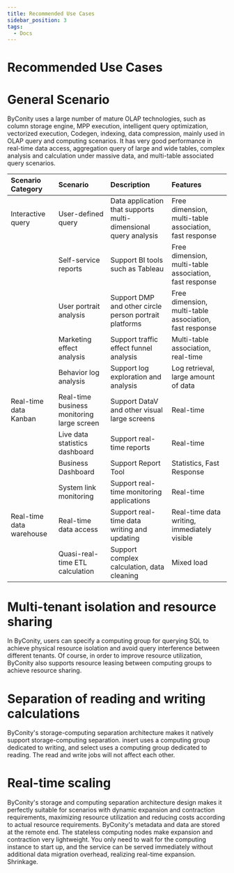 ```yaml
---
title: Recommended Use Cases
sidebar_position: 3
tags:
  - Docs
---
```


# Recommended Use Cases

# General Scenario

ByConity uses a large number of mature OLAP technologies, such as column storage engine, MPP execution, intelligent query optimization, vectorized execution, Codegen, indexing, data compression, mainly used in OLAP query and computing scenarios. It has very good performance in real-time data access, aggregation query of large and wide tables, complex analysis and calculation under massive data, and multi-table associated query scenarios.

| Scenario Category     | Scenario            | Description                       | Features                    |
| :----------- | :--------------- | :------------------------- | :------------------------- |
| Interactive query   | User-defined query | Data application that supports multi-dimensional query analysis | Free dimension, multi-table association, fast response | 
|              | Self-service reports | Support BI tools such as Tableau | Free dimension, multi-table association, fast response|
|              | User portrait analysis | Support DMP and other circle person portrait platforms | Free dimension, multi-table association, fast response |
|              | Marketing effect analysis | Support traffic effect funnel analysis | Multi-table association, real-time |
|              | Behavior log analysis | Support log exploration and analysis | Log retrieval, large amount of data      |
| Real-time data Kanban | Real-time business monitoring large screen | Support DataV and other visual large screens | Real-time |
|              | Live data statistics dashboard | Support real-time reports | Real-time    |
|              | Business Dashboard | Support Report Tool | Statistics, Fast Response  |
|              | System link monitoring | Support real-time monitoring applications | Real-time   |
| Real-time data warehouse | Real-time data access | Support real-time data writing and updating | Real-time data writing, immediately visible |
|              | Quasi-real-time ETL calculation | Support complex calculation, data cleaning | Mixed load   |



# Multi-tenant isolation and resource sharing

In ByConity, users can specify a computing group for querying SQL to achieve physical resource isolation and avoid query interference between different tenants. Of course, in order to improve resource utilization, ByConity also supports resource leasing between computing groups to achieve resource sharing.

# Separation of reading and writing calculations

ByConity's storage-computing separation architecture makes it natively support storage-computing separation. insert uses a computing group dedicated to writing, and select uses a computing group dedicated to reading. The read and write jobs will not affect each other.

# Real-time scaling

ByConity's storage and computing separation architecture design makes it perfectly suitable for scenarios with dynamic expansion and contraction requirements, maximizing resource utilization and reducing costs according to actual resource requirements. ByConity's metadata and data are stored at the remote end. The stateless computing nodes make expansion and contraction very lightweight. You only need to wait for the computing instance to start up, and the service can be served immediately without additional data migration overhead, realizing real-time expansion. Shrinkage.
